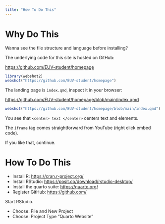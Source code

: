 ```yaml
---
title: "How To Do This"
---
```


# Why Do This

Wanna see the file structure and language before installing? 

The underlying code for this site is hosted on GitHub:  

<https://github.com/EUV-student/homepage>

```r
library(webshot2)
webshot("https://github.com/EUV-student/homepage")
```

The landing page is `index.qmd`, inspect it in your browser: 

<https://github.com/EUV-student/homepage/blob/main/index.qmd>

```r
webshot("https://github.com/EUV-student/homepage/blob/main/index.qmd")
```

You see that `<center> text </center>` centers text and elements. 

The `iframe` tag comes straightforward from YouTube (right click embed code). 

If you like that, continue.

# How To Do This

- Install R: <https://cran.r-project.org/>
- Install RStudio: <https://posit.co/download/rstudio-desktop/>
- Install the quarto suite: <https://quarto.org/>
- Register GitHub: <https://github.com/>

Start RStudio. 

- Choose: File and New Project
- Choose: Project Type "Quarto Website"



